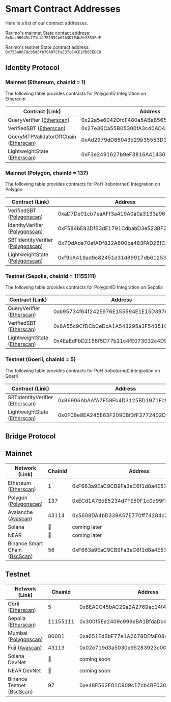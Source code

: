---
---

# Smart Contract Addresses

Here is a list of our contract addresses.

Rarimo's mainnet State contact address: `0x5ac96945a771d417B155Cb07A3D7E4b8e2F33FdE`

Rarimo's testnet State contract address: `0x753a8678c85d5fb70A97CFaE37c84CE2fD67EDE8`

## Identity Protocol

### Mainnet (Ethereum, chainId = 1)

The following table provides contracts for PolygonID Integration on Ethereum

| Contract (Link) | Address |
| --- | --- |
| QueryVerifier ([Etherscan](https://etherscan.io/address/0x22a5e6042DfcF480a5ABeB565165f1011d40fc0E#code)) | 0x22a5e6042DfcF480a5ABeB565165f1011d40fc0E |
| VerifiedSBT ([Etherscan](https://etherscan.io/address/0x27e36Ca55B05300fA3c40AD4845Ad8195445F87e)) | 0x27e36Ca55B05300fA3c40AD4845Ad8195445F87e |
| QueryMTPValidatorOffChain ([Etherscan](https://etherscan.io/address/0xAd2979dD85043d29b35553D3938Fb160c3c383D1)) | 0xAd2979dD85043d29b35553D3938Fb160c3c383D1 |
| LightweightState ([Etherscan](https://etherscan.io/address/0xF3e2491627b9eF3816A4143010B39B2B67F33E55)) | 0xF3e2491627b9eF3816A4143010B39B2B67F33E55 |

### Mainnet (Polygon, chainId = 137)

The following table provides contracts for PoH (robotornot) Integration on Polygon

| Contract (Link) | Address |
| --- | --- |
| VerifiedSBT ([Polygonscan](https://polygonscan.com/address/0xaD7De01cb7eaAFf3a419A0a0a3133a964cD90373)) | 0xaD7De01cb7eaAFf3a419A0a0a3133a964cD90373 |
| IdentityVerifier ([Polygonscan](https://polygonscan.com/address/0xF584bE83DfB3dE1791CdbabD3e523BF2ebBdd8c3)) | 0xF584bE83DfB3dE1791CdbabD3e523BF2ebBdd8c3 |
| SBTIdentityVerifier ([Polygonscan](https://polygonscan.com/address/0x7DdAde70efADf832A600ba483FAD26fCA477FE2A)) | 0x7DdAde70efADf832A600ba483FAD26fCA477FE2A |
| LightweightState ([Polygonscan](https://polygonscan.com/address/0xf9bA419ad9c82451d31d89917db61253a1e46B3C)) | 0xf9bA419ad9c82451d31d89917db61253a1e46B3C |

### Testnet (Sepolia, chainId = 11155111)

The following table provides contracts for PolygonID Integration on Sepolia

| Contract (Link) | Address |
| --- | --- |
| QueryVerifier ([Etherscan](https://sepolia.etherscan.io/address/0xb95734f64f242E976E155594E1E15D39700Cbb26)) | 0xb95734f64f242E976E155594E1E15D39700Cbb26 |
| VerifiedSBT ([Etherscan](https://sepolia.etherscan.io/address/0x8A55c9CfDCbCeDcA1A543295a3F54351C335A20f)) | 0x8A55c9CfDCbCeDcA1A543295a3F54351C335A20f |
| LightweightState ([Etherscan](https://sepolia.etherscan.io/address/0x4EaEdFbD2156f5D77b11c4fE073032c4D90Dd315)) | 0x4EaEdFbD2156f5D77b11c4fE073032c4D90Dd315 |

### Testnet (Goerli, chainId = 5)

The following table provides contracts for PoH (robotornot) integration on Goerli

| Contract (Link) | Address |
| --- | --- |
| SBTIdentityVerifier ([Etherscan](https://goerli.etherscan.io/address/0x86906AbAAfA7F58Fb4D3125BD1971Fcf04F52CDd)) | 0x86906AbAAfA7F58Fb4D3125BD1971Fcf04F52CDd |
| LightweightState ([Etherscan](https://goerli.etherscan.io/address/0x0F08e8EA245E63F2090Bf3fF3772402Da9c047ee)) | 0x0F08e8EA245E63F2090Bf3fF3772402Da9c047ee |


## Bridge Protocol

## Mainnet

| Network (Link) | ChainId | Address |
| --- | --- | --- |
| Ethereum ([Etherscan](https://etherscan.io/address/0xF663a9EaC9CB9Fa3eC6f1d8a4E5716a41A1752b6)) | 1 | 0xF663a9EaC9CB9Fa3eC6f1d8a4E5716a41A1752b6 |
| Polygon ([Polygonscan](https://polygonscan.com/address/0xECd1A7BdE5234d7FE50F1c0d99Fb66A7bbc10Df2)) | 137 | 0xECd1A7BdE5234d7FE50F1c0d99Fb66A7bbc10Df2 |
| Avalanche ([Avascan](https://avascan.info/blockchain/all/address/0x5608DA4bD339A57E770ff74284c2aB93EFAcAe03)) | 43114 | 0x5608DA4bD339A57E770ff74284c2aB93EFAcAe03 |
| Solana | 🚫 | coming later |
| NEAR | 🚫 | coming later|
| Binance Smart Chain ([BscScan](https://bscscan.com/address/0xF663a9EaC9CB9Fa3eC6f1d8a4E5716a41A1752b6)) | 56 | 0xF663a9EaC9CB9Fa3eC6f1d8a4E5716a41A1752b6 |

## Testnet

| Network (Link) | ChainId | Address |
| --- | --- | --- |
| Görli ([Etherscan](https://goerli.etherscan.io/address/0x6EA0C45bAC29a2A2769ec14f4BCD959b07780106)) | 5 | 0x6EA0C45bAC29a2A2769ec14f4BCD959b07780106 |
| Sepolia ([Etherscan](https://sepolia.etherscan.io/address/0x300f5Ee2409c999eBA1BfdaDb4cF5D16a45500Ac)) | 11155111 | 0x300f5Ee2409c999eBA1BfdaDb4cF5D16a45500Ac |
| Mumbai ([Polygonscan](https://mumbai.polygonscan.com/address/0xa651EdBbF77e1A2678DEfaE08A33c5004b491457)) | 80001 | 0xa651EdBbF77e1A2678DEfaE08A33c5004b491457 |
| Fuji ([Avascan](https://testnet.avascan.info/blockchain/all/address/0x02e719d3a5030e95283923c00dbccf3c745740e8)) | 43113 | 0x02e719d3a5030e95283923c00dbccf3c745740e8 |
| Solana DevNet | 🚫 | coming soon |
| NEAR DevNet | 🚫 | coming soon |
| Binance Testnet ([BscScan](https://testnet.bscscan.com/address/0xe48F562E01C909c17cb4BF0304C5Cb07A5158603)) | 97 | 0xe48F562E01C909c17cb4BF0304C5Cb07A5158603 |
